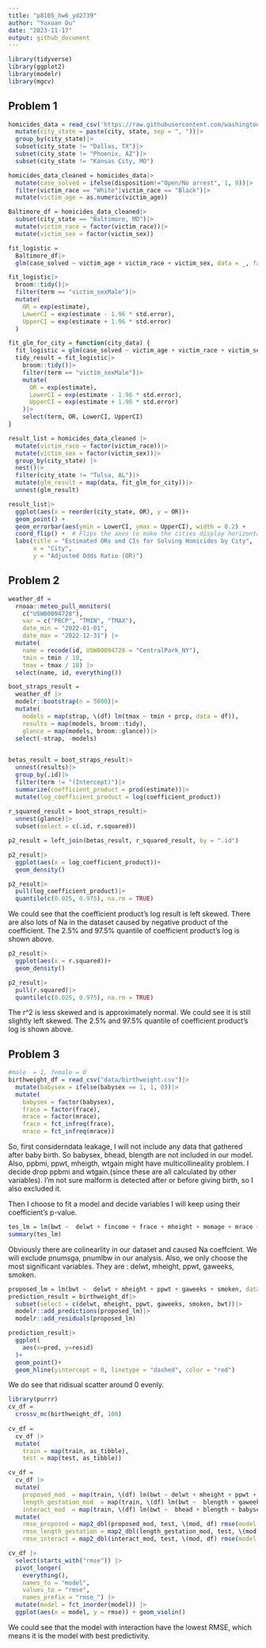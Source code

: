 ```yaml
---
title: "p8105_hw6_yd2739"
author: "Yuxuan Du"
date: "2023-11-17"
output: github_document
---
```


```r
library(tidyverse)
library(ggplot2)
library(modelr)
library(mgcv)
```

## Problem 1

```r
homicides_data = read_csv('https://raw.githubusercontent.com/washingtonpost/data-homicides/master/homicide-data.csv')|>
  mutate(city_state = paste(city, state, sep = ", "))|>
  group_by(city_state)|>
  subset(city_state != "Dallas, TX")|>
  subset(city_state != "Phoenix, AZ")|>
  subset(city_state != "Kansas City, MO")
```

```r
homicides_data_cleaned = homicides_data|>
  mutate(case_solved = ifelse(disposition!="Open/No arrest", 1, 0))|>
  filter(victim_race == "White"|victim_race == "Black")|>
  mutate(victim_age = as.numeric(victim_age))
```

```r
Baltimore_df = homicides_data_cleaned|>
  subset(city_state == "Baltimore, MD")|>
  mutate(victim_race = factor(victim_race))|>
  mutate(victim_sex = factor(victim_sex))

fit_logistic = 
  Baltimore_df|> 
  glm(case_solved ~ victim_age + victim_race + victim_sex, data = _, family = binomial())

fit_logistic|>
  broom::tidy()|> 
  filter(term == "victim_sexMale")|>
  mutate(
    OR = exp(estimate),
    LowerCI = exp(estimate - 1.96 * std.error),
    UpperCI = exp(estimate + 1.96 * std.error)
  )
```


```r
fit_glm_for_city = function(city_data) {
  fit_logistic = glm(case_solved ~ victim_age + victim_race + victim_sex, data = city_data, family = binomial())
  tidy_result = fit_logistic|>
    broom::tidy()|>
    filter(term == "victim_sexMale")|>
    mutate(
      OR = exp(estimate),
      LowerCI = exp(estimate - 1.96 * std.error),
      UpperCI = exp(estimate + 1.96 * std.error)
    )|>
    select(term, OR, LowerCI, UpperCI)
}

result_list = homicides_data_cleaned |>
  mutate(victim_race = factor(victim_race))|>
  mutate(victim_sex = factor(victim_sex))|>
  group_by(city_state) |>
  nest()|>
  filter(city_state != "Tulsa, AL")|>
  mutate(glm_result = map(data, fit_glm_for_city))|>
  unnest(glm_result)
```

```r
result_list|>
  ggplot(aes(x = reorder(city_state, OR), y = OR))+
  geom_point() +
  geom_errorbar(aes(ymin = LowerCI, ymax = UpperCI), width = 0.2) +
  coord_flip() +  # Flips the axes to make the cities display horizontally
  labs(title = "Estimated ORs and CIs for Solving Homicides by City",
       x = "City",
       y = "Adjusted Odds Ratio (OR)")
```

## Problem 2

```r
weather_df = 
  rnoaa::meteo_pull_monitors(
    c("USW00094728"),
    var = c("PRCP", "TMIN", "TMAX"), 
    date_min = "2022-01-01",
    date_max = "2022-12-31") |>
  mutate(
    name = recode(id, USW00094728 = "CentralPark_NY"),
    tmin = tmin / 10,
    tmax = tmax / 10) |>
  select(name, id, everything())
```

```r
boot_straps_result = 
  weather_df |> 
  modelr::bootstrap(n = 5000)|>
  mutate(
    models = map(strap, \(df) lm(tmax ~ tmin + prcp, data = df)),
    results = map(models, broom::tidy), 
    glance = map(models, broom::glance))|>
  select(-strap, -models)
  

betas_result = boot_straps_result|>
  unnest(results)|>
  group_by(.id)|>
  filter(term != "(Intercept)")|>
  summarize(coefficient_product = prod(estimate))|>
  mutate(log_coefficient_product = log(coefficient_product))
    
r_squared_result = boot_straps_result|>
  unnest(glance)|>
  subset(select = c(.id, r.squared))
```

```r
p2_result = left_join(betas_result, r_squared_result, by = ".id")
```

```r
p2_result|>
  ggplot(aes(x = log_coefficient_product))+
  geom_density()
```

```r
p2_result|>
  pull(log_coefficient_product)|>
  quantile(c(0.025, 0.975), na.rm = TRUE)
```
We could see that the coefficient product's log result is left skewed. There are also lots of Na in the dataset caused by negative product of the coefficient. The 2.5% and  97.5% quantile of coefficient product's log is shown above.
```r
p2_result|>
  ggplot(aes(x = r.squared))+
  geom_density()
```

```r
p2_result|>
  pull(r.squared)|>
  quantile(c(0.025, 0.975), na.rm = TRUE)
```
The r^2 is less skewed and is approximately normal. We could see it is still slightly left skewed. The 2.5% and  97.5% quantile of coefficient product's log is shown above.

## Problem 3
```r
#male  = 1, female = 0
birthweight_df = read_csv("data/birthweight.csv")|>
  mutate(babysex = ifelse(babysex == 1, 1, 0))|>
  mutate(
    babysex = factor(babysex),
    frace = factor(frace),
    mrace = factor(mrace),
    frace = fct_infreq(frace),
    mrace = fct_infreq(mrace))
```

So, first considerndata leakage, I will not include any data that gathered after baby birth. So babysex, bhead, blength are not included in our model. Also, ppbmi, ppwt, mheigth, wtgain might have multicollineality problem. I decide drop ppbmi and wtgain.(since these are all calculated by other variables). I'm not sure malform is detected after or before giving birth, so I also excluded it. 

Then I choose to fit a model and decide variables I will keep using their coefficient's p-value.

```r
tes_lm = lm(bwt ~  delwt + fincome + frace + mheight + momage + mrace + parity + pnumlbw + pnumsga + ppwt +  menarche + gaweeks + smoken, data = birthweight_df)
summary(tes_lm)
```

Obviously there are colinearlity in our dataset and caused Na coeffcient. We will exclude pnumsga, pnumlbw in our analysis. Also, we only choose the most significant variables. They are : delwt, mheight, ppwt, gaweeks, smoken. 

```r
proposed_lm = lm(bwt ~  delwt + mheight + ppwt + gaweeks + smoken, data = birthweight_df)
prediction_result = birthweight_df|>
  subset(select = c(delwt, mheight, ppwt, gaweeks, smoken, bwt))|>
  modelr::add_predictions(proposed_lm)|>
  modelr::add_residuals(proposed_lm)
```

```r
prediction_result|>
  ggplot(
    aes(x=pred, y=resid)
  )+
  geom_point()+ 
  geom_hline(yintercept = 0, linetype = "dashed", color = "red")
```

We do see that ridisual scatter around 0 evenly. 

```r
library(purrr)
cv_df = 
  crossv_mc(birthweight_df, 100)
  
cv_df =
  cv_df |> 
  mutate(
    train = map(train, as_tibble),
    test = map(test, as_tibble))
```

```r
cv_df = 
  cv_df |> 
  mutate(
    proposed_mod  = map(train, \(df) lm(bwt ~ delwt + mheight + ppwt + gaweeks + smoken, data = df)),
    length_gestation_mod  = map(train, \(df) lm(bwt ~  blength + gaweeks, data = df)),
    interact_mod  = map(train, \(df) lm(bwt ~  bhead + blength + babysex + bhead * blength + blength* babysex + bhead* babysex + bhead * blength * babysex, data = df))) |> 
  mutate(
    rmse_proposed = map2_dbl(proposed_mod, test, \(mod, df) rmse(model = mod, data = df)),
    rmse_length_gestation = map2_dbl(length_gestation_mod, test, \(mod, df) rmse(model = mod, data = df)),
    rmse_interact = map2_dbl(interact_mod, test, \(mod, df) rmse(model = mod, data = df)))
```

```r
cv_df |> 
  select(starts_with("rmse")) |> 
  pivot_longer(
    everything(),
    names_to = "model", 
    values_to = "rmse",
    names_prefix = "rmse_") |> 
  mutate(model = fct_inorder(model)) |> 
  ggplot(aes(x = model, y = rmse)) + geom_violin()
```

We could see that the model with interaction have the lowest RMSE, which means it is the model with best predictivity. 